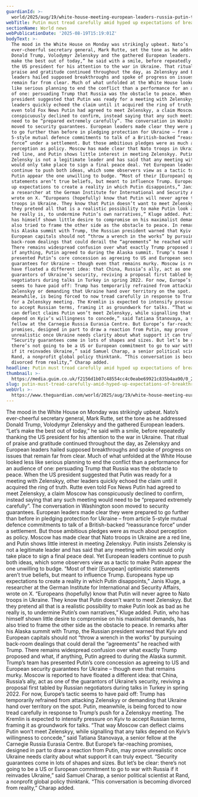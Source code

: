 ```yaml
---
guardianId: >-
  world/2025/aug/19/white-house-meeting-european-leaders-russia-putin-trump-analysis
webTitle: Putin must tread carefully amid hyped up expectations of breakthrough
sectionName: World news
webPublicationDate: '2025-08-19T15:19:01Z'
bodyText: >-
  The mood in the White House on Monday was strikingly upbeat. Nato’s
  ever-cheerful secretary general, Mark Rutte, set the tone as he addressed
  Donald Trump, Volodymyr Zelenskyy and the gathered European leaders. “Let’s
  make the best out of today,” he said with a smile, before repeatedly thanking
  the US president for his attention to the war in Ukraine. That ritual of
  praise and gratitude continued throughout the day, as Zelenskyy and European
  leaders hailed supposed breakthroughs and spoke of progress on issues that
  remain far from clear. Much of what unfolded at the White House looked less
  like serious planning to end the conflict than a performance for an audience
  of one: persuading Trump that Russia was the obstacle to peace. When the US
  president suggested that Putin was ready for a meeting with Zelenskyy, other
  leaders quickly echoed the claim until it acquired the ring of truth. Rutte
  even told Fox News Putin had agreed to meet Zelenskyy, a claim Moscow has
  conspicuously declined to confirm, instead saying that any such meeting would
  need to be “prepared extremely carefully”. The conversation in Washington soon
  moved to security guarantees. European leaders made clear they were prepared
  to go further than before in pledging protection for Ukraine – from article
  5-style mutual defence commitments to talk of a British-backed “reassurance
  force” under a settlement. But those ambitious pledges were as much about
  perception as policy. Moscow has made clear that Nato troops in Ukraine are a
  red line, and Putin shows little interest in meeting Zelenskyy. Putin insists
  Zelensky is not a legitimate leader and has said that any meeting with him
  would only take place to sign a final peace deal. Yet European leaders
  continue to push both ideas, which some observers view as a tactic to make
  Putin appear the one unwilling to budge. “Most of their [European] optimistic
  statements aren’t true beliefs, but meant to influence Trump. Europeans hype
  up expectations to create a reality in which Putin disappoints,” Janis Kluge,
  a researcher at the German Institute for International and Security Affairs,
  wrote on X. “Europeans (hopefully) know that Putin will never agree to Nato
  troops in Ukraine. They know that Putin doesn’t want to meet Zelenskyy. But
  they pretend all that is a realistic possibility to make Putin look as bad as
  he really is, to undermine Putin’s own narratives,” Kluge added. Putin, who
  has himself shown little desire to compromise on his maximalist demands, has
  also tried to frame the other side as the obstacle to peace. In remarks after
  his Alaska summit with Trump, the Russian president warned that Kyiv and
  European capitals should not “throw a wrench in the works” by pursuing
  back-room dealings that could derail the “agreements” he reached with Trump.
  There remains widespread confusion over what exactly Trump proposed and what,
  if anything, Putin agreed to during the Alaska summit. Trump’s team has
  presented Putin’s core concession as agreeing to US and European security
  guarantees for Ukraine – though even that remains murky. Moscow is reported to
  have floated a different idea: that China, Russia’s ally, act as one of the
  guarantors of Ukraine’s security, reviving a proposal first tabled by Russian
  negotiators during talks in Turkey in spring 2022. For now, Europe’s tactic
  seems to have paid off: Trump has temporarily refrained from attacking
  Zelenskyy or demanding that Ukraine hand over territory on the spot. Putin,
  meanwhile, is being forced to now tread carefully in response to Trump’s push
  for a Zelenskyy meeting. The Kremlin is expected to intensify pressure on Kyiv
  to accept Russian terms, framing it as groundwork for talks. “That way Moscow
  can deflect claims Putin won’t meet Zelenskyy, while signalling that any talks
  depend on Kyiv’s willingness to concede,” said Tatiana Stanovaya, a senior
  fellow at the Carnegie Russia Eurasia Centre. But Europe’s far-reaching
  promises, designed in part to draw a reaction from Putin, may prove
  unrealistic once Ukraine needs clarity about what support it can truly expect.
  “Security guarantees come in lots of shapes and sizes. But let’s be clear:
  there’s not going to be a US or European commitment to go to war with Russia
  if it reinvades Ukraine,” said Samuel Charap, a senior political scientist at
  Rand, a nonprofit global policy thinktank. “This conversation is becoming
  divorced from reality,” Charap added.
headline: Putin must tread carefully amid hyped up expectations of breakthrough
thumbnail: >-
  https://media.guim.co.uk/f2156d1b07c48554cc4c0eabe69921c835b4aa90/0_2426_5392_4314/500.jpg
slug: putin-must-tread-carefully-amid-hyped-up-expectations-of-breakthrough
webUrl: >-
  https://www.theguardian.com/world/2025/aug/19/white-house-meeting-european-leaders-russia-putin-trump-analysis
---
```

The mood in the White House on Monday was strikingly upbeat. Nato’s ever-cheerful secretary general, Mark Rutte, set the tone as he addressed Donald Trump, Volodymyr Zelenskyy and the gathered European leaders. “Let’s make the best out of today,” he said with a smile, before repeatedly thanking the US president for his attention to the war in Ukraine. That ritual of praise and gratitude continued throughout the day, as Zelenskyy and European leaders hailed supposed breakthroughs and spoke of progress on issues that remain far from clear. Much of what unfolded at the White House looked less like serious planning to end the conflict than a performance for an audience of one: persuading Trump that Russia was the obstacle to peace. When the US president suggested that Putin was ready for a meeting with Zelenskyy, other leaders quickly echoed the claim until it acquired the ring of truth. Rutte even told Fox News Putin had agreed to meet Zelenskyy, a claim Moscow has conspicuously declined to confirm, instead saying that any such meeting would need to be “prepared extremely carefully”. The conversation in Washington soon moved to security guarantees. European leaders made clear they were prepared to go further than before in pledging protection for Ukraine – from article 5-style mutual defence commitments to talk of a British-backed “reassurance force” under a settlement. But those ambitious pledges were as much about perception as policy. Moscow has made clear that Nato troops in Ukraine are a red line, and Putin shows little interest in meeting Zelenskyy. Putin insists Zelensky is not a legitimate leader and has said that any meeting with him would only take place to sign a final peace deal. Yet European leaders continue to push both ideas, which some observers view as a tactic to make Putin appear the one unwilling to budge. “Most of their [European] optimistic statements aren’t true beliefs, but meant to influence Trump. Europeans hype up expectations to create a reality in which Putin disappoints,” Janis Kluge, a researcher at the German Institute for International and Security Affairs, wrote on X. “Europeans (hopefully) know that Putin will never agree to Nato troops in Ukraine. They know that Putin doesn’t want to meet Zelenskyy. But they pretend all that is a realistic possibility to make Putin look as bad as he really is, to undermine Putin’s own narratives,” Kluge added. Putin, who has himself shown little desire to compromise on his maximalist demands, has also tried to frame the other side as the obstacle to peace. In remarks after his Alaska summit with Trump, the Russian president warned that Kyiv and European capitals should not “throw a wrench in the works” by pursuing back-room dealings that could derail the “agreements” he reached with Trump. There remains widespread confusion over what exactly Trump proposed and what, if anything, Putin agreed to during the Alaska summit. Trump’s team has presented Putin’s core concession as agreeing to US and European security guarantees for Ukraine – though even that remains murky. Moscow is reported to have floated a different idea: that China, Russia’s ally, act as one of the guarantors of Ukraine’s security, reviving a proposal first tabled by Russian negotiators during talks in Turkey in spring 2022. For now, Europe’s tactic seems to have paid off: Trump has temporarily refrained from attacking Zelenskyy or demanding that Ukraine hand over territory on the spot. Putin, meanwhile, is being forced to now tread carefully in response to Trump’s push for a Zelenskyy meeting. The Kremlin is expected to intensify pressure on Kyiv to accept Russian terms, framing it as groundwork for talks. “That way Moscow can deflect claims Putin won’t meet Zelenskyy, while signalling that any talks depend on Kyiv’s willingness to concede,” said Tatiana Stanovaya, a senior fellow at the Carnegie Russia Eurasia Centre. But Europe’s far-reaching promises, designed in part to draw a reaction from Putin, may prove unrealistic once Ukraine needs clarity about what support it can truly expect. “Security guarantees come in lots of shapes and sizes. But let’s be clear: there’s not going to be a US or European commitment to go to war with Russia if it reinvades Ukraine,” said Samuel Charap, a senior political scientist at Rand, a nonprofit global policy thinktank. “This conversation is becoming divorced from reality,” Charap added.
